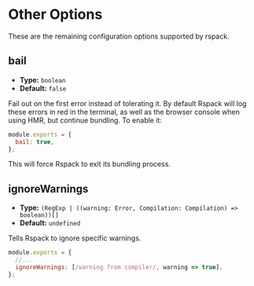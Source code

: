 
# Other Options

These are the remaining configuration options supported by rspack.

## bail

<ApiMeta addedVersion="0.4.5" />

- **Type:** `boolean`
- **Default:** `false`

Fail out on the first error instead of tolerating it. By default Rspack will log these errors in red in the terminal, as well as the browser console when using HMR, but continue bundling.
To enable it:

```js title="rspack.config.js"
module.exports = {
  bail: true,
};
```

This will force Rspack to exit its bundling process.

## ignoreWarnings

- **Type:** `(RegExp | ((warning: Error, Compilation: Compilation) => boolean))[]`
- **Default:** `undefined`

Tells Rspack to ignore specific warnings.

```js title="rspack.config.js"
module.exports = {
  //...
  ignoreWarnings: [/warning from compiler/, warning => true],
};
```
